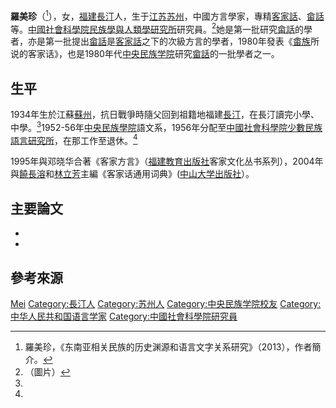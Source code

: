 {{Otheruses|other=名为罗美珍的其他人物|罗美珍}}

'''羅美珍'''（{{bd|1934年|12月|||}}<ref>羅美珍，《东南亚相关民族的历史渊源和语言文字关系研究》（2013），作者簡介。</REF>），女，[[福建|福建]][[長汀|長汀]]人，生于[[江苏|江苏]][[苏州|苏州]]，中國方言學家，專精[[客家話|客家話]]、[[畲話|畲話]]等。[[中國社會科學院民族學與人類學研究所|中國社會科學院民族學與人類學研究所]]研究員。<ref name="闽西籍著名">（圖片）{{cite journal|title=闽西籍著名专家简介：罗美珍|date=|journal=《龙岩学院学报》|url=https://www.ixueshu.com/document/d5d5706c2a99a823318947a18e7f9386.html|author=|archiveurl=http://archive.is/qaahk|archivedate=2020-08-10|}}</ref>她是第一批研究[[畲話|畲話]]的學者，亦是第一批提出[[畲話|畲話]]是[[客家話|客家話]]之下的次級方言的學者，1980年發表《[[畬族|畬族]]所说的客家话》，也是1980年代[[中央民族学院|中央民族学院]]研究[[畲話|畲話]]的一批學者之一。{{sfn|羅美珍|2013}}

== 生平 ==
1934年生於江蘇[[蘇州|蘇州]]，抗日戰爭時隨父回到祖籍地福建[[長汀|長汀]]，在長汀讀完小學、中學。<ref name="闽西籍著名"/>1952-56年[[中央民族學院|中央民族學院]]語文系，1956年分配至[[中國社會科學院少數民族語言研究所|中國社會科學院少數民族語言研究所]]，在那工作至退休。<ref name="闽西籍著名"/>

1995年與邓晓华合著《客家方言》（[[福建教育出版社|福建教育出版社]]客家文化丛书系列），2004年與[[饒長溶|饒長溶]]和[[林立芳|林立芳]]主編《客家话通用词典》([[中山大学出版社|中山大学出版社]]）。

== 主要論文 ==
* {{cite journal|title=畬族所说的客家话|date=1980|issue=1|journal=《中央民族学院学报》|url=|author=|archiveurl=|archivedate=|}}
* {{cite journal|ref={{harvid|羅美珍|2013}}|title=关于畲族所说语言的定性和命名问题的思考|date=2013年2月|volume=31|issue=1|journal=《龙岩学院学报》|url=http://www.cssn.cn/yyx/yyx_ssmzyyx/201505/W020150525594784051099.pdf|author=羅美珍|archiveurl=https://web.archive.org/web/20200810083500/http://www.cssn.cn/yyx/yyx_ssmzyyx/201505/W020150525594784051099.pdf|archivedate=2020-08-10|11=|access-date=2020-08-10|dead-url=no}}

== 參考來源 ==
{{reflist}}

{{Authority control}}
{{DEFAULTSORT:Luo, Meizhen}}
[[Category:罗姓|Mei]]
[[Category:長汀人|Category:長汀人]]
[[Category:苏州人|Category:苏州人]]
[[Category:中央民族学院校友|Category:中央民族学院校友]]
[[Category:中华人民共和国语言学家|Category:中华人民共和国语言学家]]
[[Category:中國社會科學院研究員|Category:中國社會科學院研究員]]